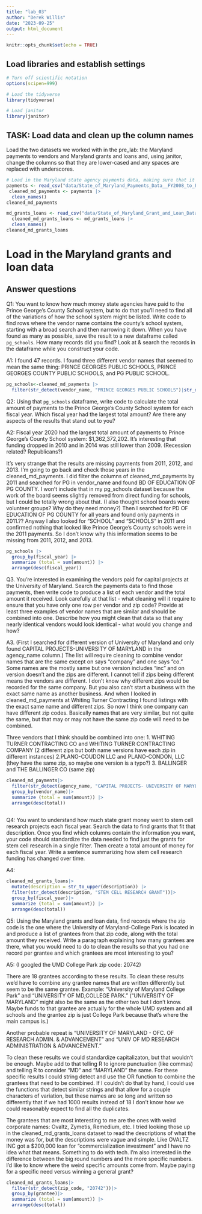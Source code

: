 ```yaml
---
title: "lab_03"
author: "Derek Willis"
date: "2023-09-25"
output: html_document
---
```


```r
knitr::opts_chunk$set(echo = TRUE)
```

## Load libraries and establish settings

```r
# Turn off scientific notation
options(scipen=999)

# Load the tidyverse
library(tidyverse)

# Load janitor
library(janitor)
```

## TASK: Load data and clean up the column names

Load the two datasets we worked with in the pre_lab: the Maryland payments to vendors and Maryland grants and loans and, using janitor, change the columns so that they are lower-cased and any spaces are replaced with underscores.

```r
# Load in the Maryland state agency payments data, making sure that it correctly sets the datatypes using all of the rows
payments <- read_csv("data/State_of_Maryland_Payments_Data__FY2008_to_FY2024.csv", guess_max=373564)
 cleaned_md_payments <- payments |>
  clean_names()
cleaned_md_payments

md_grants_loans <- read_csv("data/State_of_Maryland_Grant_and_Loan_Data__FY2009_to_FY2022.csv")
  cleaned_md_grants_loans <- md_grants_loans |>
  clean_names()
cleaned_md_grants_loans
```

# Load in the Maryland grants and loan data

## Answer questions

Q1: You want to know how much money state agencies have paid to the Prince George's County School system, but to do that you'll need to find all of the variations of how the school system might be listed. Write code to find rows where the vendor name contains the county's school system, starting with a broad search and then narrowing it down. When you have found as many as possible, save the result to a new dataframe called `pg_schools`. How many records did you find? Look at & search the records in the dataframe while you construct your code.

A1: I found 47 records. I found three different vendor names that seemed to mean the same thing: PRINCE GEORGES PUBLIC SCHOOLS, PRINCE GEORGES COUNTY PUBLIC SCHOOLS, and PG PUBLIC SCHOOL.

```r
pg_schools<-cleaned_md_payments |>
  filter(str_detect(vendor_name, "PRINCE GEORGES PUBLIC SCHOOLS")|str_detect(vendor_name, "PRINCE GEORGES COUNTY PUBLIC SCHOOLS")|str_detect(vendor_name, "PG COUNTY PUBLIC SCHOOL"))
```


Q2: Using that `pg_schools` dataframe, write code to calculate the total amount of payments to the Prince George's County School system for each fiscal year. Which fiscal year had the largest total amount? Are there any aspects of the results that stand out to you?

A2: Fiscal year 2020 had the largest total amount of payments to Prince George's County School system: $1,362,372,202. It's interesting that funding dropped in 2010 and in 2014 was still lower than 2009. (Recession related? Republicans?) 

It's very strange that the results are missing payments from 2011, 2012, and 2013. I'm going to go back and check those years in the cleaned_md_payments. I did filter the columns of cleaned_md_payments by 2011 and searched for PG in vendor_name and found BD OF EDUCATION OF PG COUNTY. I won't include that in my pg_schools dataset because the work of the board seems slightly removed from direct funding for schools, but I could be totally wrong about that. (I also thought school boards were volunteer groups? Why do they need money?) Then I searched for PD OF EDUCATION OF PG COUNTY for all years and found only payments in 2011.?? Anyway I also looked for "SCHOOL" and "SCHOOLS" in 2011 and confirmed nothing that looked like Prince George's County schools were in the 2011 payments. So I don't know why this information seems to be missing from 2011, 2012, and 2013.

```r
pg_schools |> 
  group_by(fiscal_year) |> 
  summarize (total = sum(amount)) |> 
  arrange(desc(fiscal_year))
```

Q3. You're interested in examining the vendors paid for capital projects at the University of Maryland. Search the payments data to find those payments, then write code to produce a list of each vendor and the total amount it received. Look carefully at that list - what cleaning will it require to ensure that you have only one row per vendor and zip code? Provide at least three examples of vendor names that are similar and should be combined into one. Describe how you might clean that data so that any nearly identical vendors would look identical - what would you change and how?

A3. (First I searched for different version of University of Maryland and only found CAPITAL PROJECTS-UNIVERSITY OF MARYLAND in the agency_name column.)
The list will require cleaning to combine vendor names that are the same except on says "company" and one says "co." Some names are the mostly same but one version includes "inc" and on version doesn't and the zips are different. I cannot tell if zips being different means the vendors are different. I don't know why different zips would be recorded for the same company. But you also can't start a business with the exact same name as another business. And when I looked in cleaned_md_payments at Whiting Turner Contracting I found listings with the exact same name and different zips. So now I think one company can have different zip codes. Basically names that are very similar, but not quite the same, but that may or may not have the same zip code will need to be combined.

Three vendors that I think should be combined into one:
1. WHITING TURNER CONTRACTING CO and WHITING TURNER CONTRACTING COMPANY (2 different zips but both name versions have each zip in different instances)
2.PLANO-COUDON LLC and PLANO-CONDON, LLC (they have the same zip, so maybe one version is a typo?)
3. BALLINGER and THE BALLINGER CO (same zip)

```r
cleaned_md_payments|>
  filter(str_detect(agency_name, "CAPITAL PROJECTS- UNIVERSITY OF MARYLAND"))|>
  group_by(vendor_name)|>
  summarize (total = sum(amount)) |>
  arrange(desc(total))
  
```

Q4: You want to understand how much state grant money went to stem cell research projects each fiscal year. Search the data to find grants that fit that description. Once you find which columns contain the information you want, your code should standardize the data needed to find just the grants for stem cell research in a single filter. Then create a total amount of money for each fiscal year. Write a sentence summarizing how stem cell research funding has changed over time.

A4: 
```r
cleaned_md_grants_loans|>
  mutate(description = str_to_upper(description)) |>
  filter(str_detect(description, "STEM CELL RESEARCH GRANT"))|>
  group_by(fiscal_year)|>
  summarize (total = sum(amount)) |>
  arrange(desc(total))
```

Q5: Using the Maryland grants and loan data, find records where the zip code is the one where the University of Maryland-College Park is located in and produce a list of grantees from that zip code, along with the total amount they received. Write a paragraph explaining how many grantees are there, what you would need to do to clean the results so that you had one record per grantee and which grantees are most interesting to you?

A5: (I googled the UMD College Park zip code: 20742)

There are 18 grantees according to these results. To clean these results we'd have to combine any grantee names that are written differently but seem to be the same grantee. Example: "University of Maryland College Park" and "UNIVERSITY OF MD,COLLEGE PARK." ("UNIVERSITY OF MARYLAND" might also be the same as the other two but I don't know. Maybe funds to that grantee are actually for the whole UMD system and all schools and the grantee zip is just College Park because that's where the main campus is.)

Another probable repeat is "UNIVERSITY OF MARYLAND - OFC. OF RESEARCH ADMIN. & ADVANCEMENT" and "UNIV OF MD RESEARCH ADMINISTRATION & ADVANCEMENT." 

To clean these results we could standardize capitalizaton, but that wouldn't be enough. Maybe add to that telling R to ignore punctuation (like commas) and telling R to consider "MD" and "MARYLAND" the same. For these specific results I could string detect and use the OR function to combine the grantees that need to be combined. If I couldn't do that by hand, I could use the functions that detect similar strings and that allow for a couple characters of variation, but these names are so long and written so differently that if we had 1000 results instead of 18 I don't know how we could reasonably expect to find all the duplicates.

The grantees that are most interesting to me are the ones with weird corporate names: Ovaltz, Zymetis, Remedium, etc. I tried looking those up in the cleaned_md_grants_loans dataset to read the descriptions of what the money was for, but the descriptions were vague and simple. Like OVALTZ INC got a $200,000 loan for "commercialization investment" and I have no idea what that means. Something to do with tech. I'm also interested in the difference between the big round numbers and the more specific numbers. I'd like to know where the weird specific amounts come from. Maybe paying for a specific need versus winning a general grant?

```r
cleaned_md_grants_loans|>
  filter(str_detect(zip_code, "20742"))|>
  group_by(grantee)|>
  summarize (total = sum(amount)) |>
  arrange(desc(total))
```

